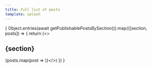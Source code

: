 ```yaml
---
title: Full list of posts
template: splash
---
```



{
Object.entries(await getPublishablePostsBySection()).map(([section, posts]) => {
return (<><h2 id={section}>{section}</h2>
{posts.map(post => <LinkToPost slug={post.slug} includeDate />)}</>)
})
}

